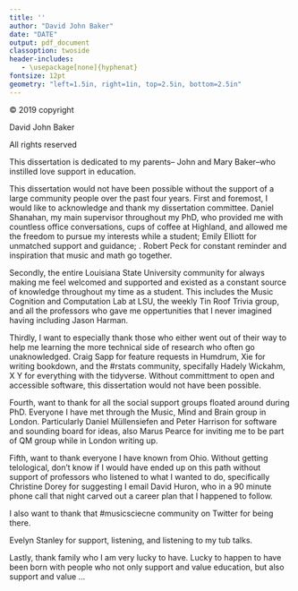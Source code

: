 ```yaml
---
title: ''
author: "David John Baker"
date: "DATE"
output: pdf_document
classoption: twoside
header-includes:
   - \usepackage[none]{hyphenat}
fontsize: 12pt
geometry: "left=1.5in, right=1in, top=2.5in, bottom=2.5in"
---
```

\pagenumbering{gobble}
© 2019 copyright 

David John Baker 

All rights reserved 

\newpage

This dissertation is dedicated to my parents-- John and Mary Baker--who instilled love support in education. 


\newpage 

This dissertation would not have been possible without the support of a large community people over the past four years.
First and foremost, I would like to acknowledge and thank my dissertation committee. 
Daniel Shanahan, my main supervisor throughout my PhD, who provided me with countless office conversations, cups of coffee at Highland, and allowed me the freedom to pursue my interests while a student; Emily Elliott for unmatched support and guidance; .
Robert Peck for constant reminder and inspiration that music and math go together. 

Secondly, the entire Louisiana State University community for always making me feel welcomed and supported and existed as a constant source of knowledge throughout my time as a student.
This includes the Music Cognition and Computation Lab at LSU, the weekly Tin Roof Trivia group, and all the professors who gave me oppertunities that I never imagined having including Jason Harman.

Thirdly, I want to especially thank those who either went out of their way to help me learning the more technical side of research who often go unaknowledged.
Craig Sapp for feature requests in Humdrum, Xie for writing bookdown, and the #rstats community, specifally Hadely Wickahm, X Y for everything with the tidyverse.
Without committment to open and accessible software, this dissertation would not have been possible.

Fourth, want to thank for all the social support groups floated around during PhD.
Everyone I have met through the Music, Mind and Brain group in London.
Particularly Daniel Müllensiefen and Peter Harrison for software and sounding board for ideas, also Marus Pearce for inviting me to be part of QM group while in London writing up. 

Fifth, want to thank everyone I have known from Ohio.
Without getting telological, don't know if I would have ended up on this path without support of professors who listened to what I wanted to do, specifically Christine Dorey for suggesting I email David Huron, who in a 90 minute phone call that night carved out a career plan that I happened to follow. 

I also want to thank that #musicsciecne community on Twitter for being there.

Evelyn Stanley for support, listening, and listening to my tub talks.

Lastly, thank family who I am very lucky to have.
Lucky to happen to have been born with people who not only support and value education, but also support and value ...
